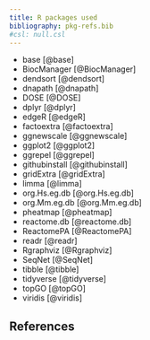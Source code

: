 ```yaml
---
title: R packages used
bibliography: pkg-refs.bib
#csl: null.csl
---
```


- base [@base]
- BiocManager [@BiocManager]
- dendsort [@dendsort]
- dnapath [@dnapath]
- DOSE [@DOSE]
- dplyr [@dplyr]
- edgeR [@edgeR]
- factoextra [@factoextra]
- ggnewscale [@ggnewscale]
- ggplot2 [@ggplot2]
- ggrepel [@ggrepel]
- githubinstall [@githubinstall]
- gridExtra [@gridExtra]
- limma [@limma]
- org.Hs.eg.db [@org.Hs.eg.db]
- org.Mm.eg.db [@org.Mm.eg.db]
- pheatmap [@pheatmap]
- reactome.db [@reactome.db]
- ReactomePA [@ReactomePA]
- readr [@readr]
- Rgraphviz [@Rgraphviz]
- SeqNet [@SeqNet]
- tibble [@tibble]
- tidyverse [@tidyverse]
- topGO [@topGO]
- viridis [@viridis]

## References
